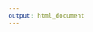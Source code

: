 ```yaml
---
output: html_document
---
```


[](https://bren.ucsb.edu/projects/open-source-pipeline-remote-sensing-crop-yields-under-environmental-change-sub-saharan)


